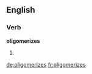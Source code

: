 ==English==

===Verb===
'''oligomerizes'''

# {{third-person singular of|[[oligomerize]]}}

[[de:oligomerizes]]
[[fr:oligomerizes]]